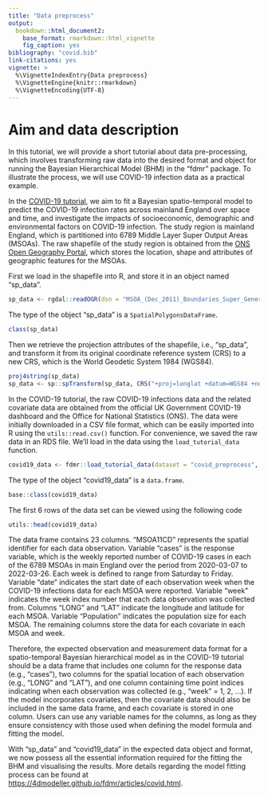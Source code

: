 ```yaml
---
title: "Data preprocess"
output: 
  bookdown::html_document2:
    base_format: rmarkdown::html_vignette
    fig_caption: yes
bibliography: "covid.bib"
link-citations: yes
vignette: >
  %\VignetteIndexEntry{Data preprocess}
  %\VignetteEngine{knitr::rmarkdown}
  %\VignetteEncoding{UTF-8}
---
```


  
# Aim and data description
  
In this tutorial, we will provide a short tutorial about data pre-processing, which involves transforming raw data into the desired format and object for running the Bayesian Hierarchical Model (BHM) in the "fdmr" package. To illustrate the process, we will use COVID-19 infection data as a practical example.

In the [COVID-19 tutorial](https://4dmodeller.github.io/fdmr/articles/covid.html), we aim to fit a Bayesian spatio-temporal model to predict the COVID-19 infection rates across mainland England over space and time, and investigate the impacts of socioeconomic, demographic and environmental factors on COVID-19 infection. The study region is mainland England, which is partitioned into 6789 Middle Layer Super Output Areas (MSOAs). The raw shapefile of the study region is obtained from the [ONS Open Geography Portal](https://geoportal.statistics.gov.uk/datasets/ons::msoa-dec-2011-boundaries-super-generalised-clipped-bsc-ew-v3/explore?location=52.782096%2C-2.465779%2C7.81), which stores the location, shape and attributes of geographic features for the MSOAs.

First we load in the shapefile into R, and store it in an object named "sp_data".

```r
sp_data <- rgdal::readOGR(dsn = "MSOA_(Dec_2011)_Boundaries_Super_Generalised_Clipped_(BSC)_EW_V3.shp")
```

The type of the object "sp_data" is a `SpatialPolygonsDataFrame`. 

```r
class(sp_data)
```

Then we retrieve the projection attributes of the shapefile, i.e., "sp_data", and transform it from its original coordinate reference system (CRS) to a new CRS, which is the World Geodetic System 1984 (WGS84).

```r
proj4string(sp_data)
sp_data <- sp::spTransform(sp_data, CRS("+proj=longlat +datum=WGS84 +no_defs"))
```

In the COVID-19 tutorial, the raw COVID-19 infections data and the related covariate data are obtained from the official UK Government COVID-19 dashboard and the Office for National Statistics (ONS). The data were initially downloaded in a CSV file format, which can be easily imported into R using the `utils::read.csv()` function. For convenience, we saved the raw data in an RDS file. We'll load in the data using the `load_tutorial_data` function. 

```r
covid19_data <- fdmr::load_tutorial_data(dataset = "covid_preprocess", filename = "covid19_data.rds")
```

The type of the object "covid19_data" is a `data.frame`. 


```r
base::class(covid19_data)
```

The first 6 rows of the data set can be viewed using the following code

```r
utils::head(covid19_data)
```


The data frame contains 23 columns. "MSOA11CD" represents the spatial identifier for each data observation. Variable "cases" is the response variable, which is the weekly reported number of COVID-19 cases in each of the 6789 MSOAs in main England over the period from 2020-03-07 to 2022-03-26. Each week is defined to range from Saturday to Friday. Variable "date" indicates the start date of each observation week when the COVID-19 infections data for each MSOA were reported. Variable "week" indicates the week index number that each data observation was collected from. Columns "LONG" and "LAT" indicate the longitude and latitude for each MSOA. Variable "Population" indicates the population size for each MSOA. The remaining columns store the data for each covariate in each MSOA and week. 


Therefore, the expected observation and measurement data format for a spatio-temporal Bayesian hierarchical model as in the COVID-19 tutorial should be a data frame that includes one column for the response data (e.g., "cases"), two columns for the spatial location of each observation (e.g., "LONG" and "LAT"), and one column containing time point indices indicating when each observation was collected (e.g., "week" = 1, 2, ...). If the model incorporates covariates, then the covariate data should also be included in the same data frame, and each covariate is stored in one column. Users can use any variable names for the columns, as long as they ensure consistency with those used when defining the model formula and fitting the model.  


With "sp_data" and "covid19_data" in the expected data object and format, we now possess all the essential information required for the fitting the BHM and visualising the results. More details regarding the model fitting process can be found at [https://4dmodeller.github.io/fdmr/articles/covid.html](https://4dmodeller.github.io/fdmr/articles/covid.html).
